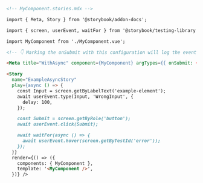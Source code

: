 ```md
<!-- MyComponent.stories.mdx -->

import { Meta, Story } from '@storybook/addon-docs';

import { screen, userEvent, waitFor } from '@storybook/testing-library';

import MyComponent from './MyComponent.vue';

<!-- 👇 Marking the onSubmit with this configuration will log the event in the Actions panel-->

<Meta title="WithAsync" component={MyComponent} argTypes={{ onSubmit: { action: true }}/>

<Story
  name="ExampleAsyncStory"
  play={async () => {
    const Input = screen.getByLabelText('example-element');
    await userEvent.type(Input, 'WrongInput', {
      delay: 100,
    });

    const Submit = screen.getByRole('button');
    await userEvent.click(Submit);

    await waitFor(async () => {
      await userEvent.hover(screen.getByTestId('error'));
    });
  }}
  render={() => ({
    components: { MyComponent },
    template: '<MyComponent />',
  })} />
```